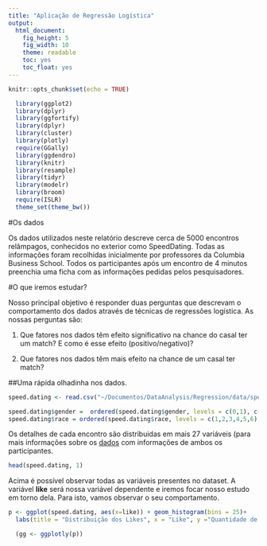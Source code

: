 ```yaml
---
title: "Aplicação de Regressão Logística"
output:
  html_document:
    fig_height: 5
    fig_width: 10
    theme: readable
    toc: yes
    toc_float: yes
---
```


```r
knitr::opts_chunk$set(echo = TRUE)
```

```r
  library(ggplot2)
  library(dplyr)
  library(ggfortify)
  library(dplyr)
  library(cluster)
  library(plotly)
  require(GGally)
  library(ggdendro)
  library(knitr)
  library(resample)
  library(tidyr)
  library(modelr) 
  library(broom)
  require(ISLR)
  theme_set(theme_bw())
```


#Os dados

Os dados utilizados neste relatório descreve cerca de 5000 encontros relâmpagos, conhecidos no exterior como SpeedDating. Todas as informações foram recolhidas inicialmente por professores da Columbia Business School. Todos os participantes após um encontro de 4 minutos preenchia uma ficha com as informações pedidas pelos pesquisadores. 

#O que iremos estudar? 

Nosso principal objetivo é responder duas perguntas que descrevam o comportamento dos dados através de técnicas de regressões logística. As nossas perguntas são: 

1.  Que fatores nos dados têm efeito significativo na chance do casal ter um match? E como é esse efeito (positivo/negativo)?

2.  Que fatores nos dados têm mais efeito na chance de um casal ter match?

##Uma rápida olhadinha nos dados. 

```r
speed.dating <- read.csv("~/Documentos/DataAnalysis/Regression/data/speed-dating2.csv")

speed.dating$gender =  ordered(speed.dating$gender, levels = c(0,1), c("Mulher", "Homem"))
speed.dating$race = ordered(speed.dating$race, levels = c(1,2,3,4,5,6), c("Negro", "Caucasiano", "Latino", "Asiatico", "Indio","Outro"))
```

Os detalhes de cada encontro são distribuidas em mais 27 variáveis (para mais informações sobre os [dados](https://github.com/nazareno/ciencia-de-dados-1/tree/master/5-regressao/speed-dating) com informações de ambos os participantes.

```r
head(speed.dating, 1)
```

Acima é possível observar todas as variáveis presentes no dataset. A variável __like__ será nossa variável dependente e iremos focar nosso estudo em torno dela. Para isto, vamos observar o seu comportamento. 


```r

p <- ggplot(speed.dating, aes(x=like)) + geom_histogram(bins = 25)+
  labs(title = "Distribuição dos Likes", x = "Like", y ="Quantidade de notas dadas")

  (gg <- ggplotly(p))

```




